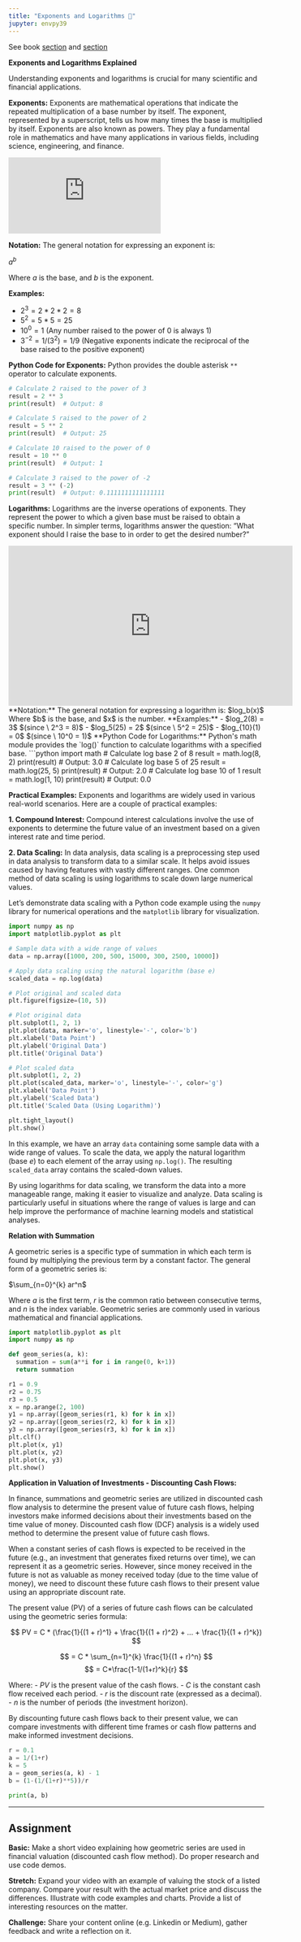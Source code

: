```yaml
---
title: "Exponents and Logarithms 🤔"
jupyter: envpy39
---
```


See book [section](https://learning.oreilly.com/library/view/essential-math-for/9781098102920/ch01.html#idm45252828538032){target="_blank"} and [section](https://learning.oreilly.com/library/view/essential-math-for/9781098102920/ch01.html#idm45252823799024){target="_blank"}

**Exponents and Logarithms Explained**

Understanding exponents and logarithms is crucial for many scientific and financial applications.

**Exponents:** Exponents are mathematical operations that indicate the repeated multiplication of a base number by itself. The exponent, represented by a superscript, tells us how many times the base is multiplied by itself. Exponents are also known as powers. They play a fundamental role in mathematics and have many applications in various fields, including science, engineering, and finance.

```{=html}
<div class="ratio ratio-16x9 m-5 w-75">
<iframe src="https://www.youtube.com/embed/lZfXc4nHooo" title="YouTube video player" frameborder="0" allow="accelerometer; autoplay; clipboard-write; encrypted-media; gyroscope; picture-in-picture; web-share" allowfullscreen>

</iframe>
</div>
```
**Notation:** The general notation for expressing an exponent is:

$a^b$

Where $a$ is the base, and $b$ is the exponent.

**Examples:**

-   $2^3 = 2 * 2 * 2 = 8$
-   $5^2 = 5 * 5 = 25$
-   $10^0 = 1$ (Any number raised to the power of 0 is always 1)
-   $3^{-2} = 1 / (3^2) = 1 / 9$ (Negative exponents indicate the reciprocal of the base raised to the positive exponent)

**Python Code for Exponents:** Python provides the double asterisk `**` operator to calculate exponents.

```python
# Calculate 2 raised to the power of 3
result = 2 ** 3
print(result)  # Output: 8

# Calculate 5 raised to the power of 2
result = 5 ** 2
print(result)  # Output: 25

# Calculate 10 raised to the power of 0
result = 10 ** 0
print(result)  # Output: 1

# Calculate 3 raised to the power of -2
result = 3 ** (-2)
print(result)  # Output: 0.1111111111111111
```

**Logarithms:** Logarithms are the inverse operations of exponents. They represent the power to which a given base must be raised to obtain a specific number. In simpler terms, logarithms answer the question: "What exponent should I raise the base to in order to get the desired number?"

```{=html}
<div class="ratio ratio-16x9 m-5 w-75">
<iframe width="560" height="315" src="https://www.youtube.com/embed/Z5myJ8dg_rM" title="YouTube video player" frameborder="0" allow="accelerometer; autoplay; clipboard-write; encrypted-media; gyroscope; picture-in-picture; web-share" allowfullscreen>

</iframe>
</div>

**Notation:** The general notation for expressing a logarithm is:

$log_b(x)$

Where $b$ is the base, and $x$ is the number.

**Examples:**

-   $log_2(8) = 3$ $(since \ 2^3 = 8)$

-   $log_5(25) = 2$ $(since \ 5^2 = 25)$

-   $log_{10}(1) = 0$ $(since \ 10^0 = 1)$

**Python Code for Logarithms:** Python's math module provides the `log()` function to calculate logarithms with a specified base.

```python
import math

# Calculate log base 2 of 8
result = math.log(8, 2)
print(result)  # Output: 3.0

# Calculate log base 5 of 25
result = math.log(25, 5)
print(result)  # Output: 2.0

# Calculate log base 10 of 1
result = math.log(1, 10)
print(result)  # Output: 0.0
```

**Practical Examples:** Exponents and logarithms are widely used in various real-world scenarios. Here are a couple of practical examples:

**1. Compound Interest:** Compound interest calculations involve the use of exponents to determine the future value of an investment based on a given interest rate and time period.

**2. Data Scaling:** In data analysis, data scaling is a preprocessing step used in data analysis to transform data to a similar scale. It helps avoid issues caused by having features with vastly different ranges. One common method of data scaling is using logarithms to scale down large numerical values.

Let's demonstrate data scaling with a Python code example using the `numpy` library for numerical operations and the `matplotlib` library for visualization.

```python
import numpy as np
import matplotlib.pyplot as plt

# Sample data with a wide range of values
data = np.array([1000, 200, 500, 15000, 300, 2500, 10000])

# Apply data scaling using the natural logarithm (base e)
scaled_data = np.log(data)

# Plot original and scaled data
plt.figure(figsize=(10, 5))

# Plot original data
plt.subplot(1, 2, 1)
plt.plot(data, marker='o', linestyle='-', color='b')
plt.xlabel('Data Point')
plt.ylabel('Original Data')
plt.title('Original Data')

# Plot scaled data
plt.subplot(1, 2, 2)
plt.plot(scaled_data, marker='o', linestyle='-', color='g')
plt.xlabel('Data Point')
plt.ylabel('Scaled Data')
plt.title('Scaled Data (Using Logarithm)')

plt.tight_layout()
plt.show()
```

In this example, we have an array `data` containing some sample data with a wide range of values. To scale the data, we apply the natural logarithm (base $e$) to each element of the array using `np.log()`. The resulting `scaled_data` array contains the scaled-down values.

By using logarithms for data scaling, we transform the data into a more manageable range, making it easier to visualize and analyze. Data scaling is particularly useful in situations where the range of values is large and can help improve the performance of machine learning models and statistical analyses.

**Relation with Summation**

A geometric series is a specific type of summation in which each term is found by multiplying the previous term by a constant factor. The general form of a geometric series is:

$\sum_{n=0}^{k} ar^n$

Where $a$ is the first term, $r$ is the common ratio between consecutive terms, and $n$ is the index variable. Geometric series are commonly used in various mathematical and financial applications.

```python
import matplotlib.pyplot as plt
import numpy as np

def geom_series(a, k):
  summation = sum(a**i for i in range(0, k+1))
  return summation

r1 = 0.9
r2 = 0.75
r3 = 0.5
x = np.arange(2, 100)
y1 = np.array([geom_series(r1, k) for k in x])
y2 = np.array([geom_series(r2, k) for k in x])
y3 = np.array([geom_series(r3, k) for k in x])
plt.clf()
plt.plot(x, y1)
plt.plot(x, y2)
plt.plot(x, y3)
plt.show()

```

**Application in Valuation of Investments - Discounting Cash Flows:**

In finance, summations and geometric series are utilized in discounted cash flow analysis to determine the present value of future cash flows, helping investors make informed decisions about their investments based on the time value of money. Discounted cash flow (DCF) analysis is a widely used method to determine the present value of future cash flows.

When a constant series of cash flows is expected to be received in the future (e.g., an investment that generates fixed returns over time), we can represent it as a geometric series. However, since money received in the future is not as valuable as money received today (due to the time value of money), we need to discount these future cash flows to their present value using an appropriate discount rate.

The present value (PV) of a series of future cash flows can be calculated using the geometric series formula:

$$
PV = C * (\frac{1}{(1 + r)^1} + \frac{1}{(1 + r)^2} + ... + \frac{1}{(1 + r)^k})
$$

$$
= C * \sum_{n=1}^{k} \frac{1}{(1 + r)^n}
$$ $$
= C*\frac{1-1/(1+r)^k}{r}
$$

Where: - $PV$ is the present value of the cash flows. - $C$ is the constant cash flow received each period. - $r$ is the discount rate (expressed as a decimal). - $n$ is the number of periods (the investment horizon).

By discounting future cash flows back to their present value, we can compare investments with different time frames or cash flow patterns and make informed investment decisions.

```python
r = 0.1
a = 1/(1+r)
k = 5
a = geom_series(a, k) - 1
b = (1-(1/(1+r)**5))/r

print(a, b)
```

------------------------------------------------------------------------

## Assignment {.unnumbered}

**Basic:** Make a short video explaining how geometric series are used in financial valuation (discounted cash flow method). Do proper research and use code demos.

**Stretch:** Expand your video with an example of valuing the stock of a listed company. Compare your result with the actual market price and discuss the differences. Illustrate with code examples and charts. Provide a list of interesting resources on the matter.

**Challenge:** Share your content online (e.g. Linkedin or Medium), gather feedback and write a reflection on it.
